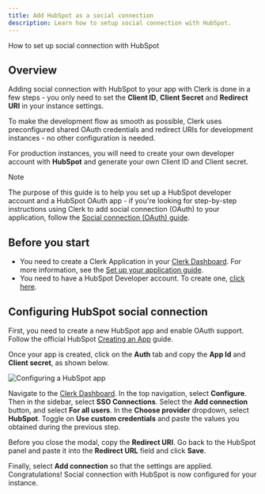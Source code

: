 ```yaml
---
title: Add HubSpot as a social connection
description: Learn how to setup social connection with HubSpot.
---
```


How to set up social connection with HubSpot

## Overview

Adding social connection with HubSpot to your app with Clerk is done in a few steps - you only need to set the **Client ID**, **Client Secret** and **Redirect URI** in your instance settings.

To make the development flow as smooth as possible, Clerk uses  preconfigured shared OAuth credentials and redirect URIs for development instances - no other configuration is needed.

For production instances, you will need to create your own developer account with **HubSpot** and generate your own Client ID and Client secret.

> [!NOTE]
> The purpose of this guide is to help you set up a HubSpot developer account and a HubSpot OAuth app - if you're looking for step-by-step instructions using Clerk to add social connection (OAuth) to your  application, follow the [Social connection (OAuth) guide](/docs/authentication/social-connections/oauth).

## Before you start

- You need to create a Clerk Application in your [Clerk Dashboard](https://dashboard.clerk.com/). For more information, see the [Set up your application guide](/docs/quickstarts/setup-clerk).
- You need to have a HubSpot Developer account. To create one, [click here](https://app.hubspot.com/signup/developers/step/existing-user?_ga=2.145169076.1430980384.1628431607-741498900.1628431607).

## Configuring HubSpot social connection

First, you need to create a new HubSpot app and enable OAuth support. Follow the official HubSpot [Creating an App](https://developers.hubspot.com/docs/api/creating-an-app) guide.

Once your app is created, click on the **Auth** tab and copy the **App Id** and **Client secret**, as shown below.

![Configuring a HubSpot app](/docs/images/authentication-providers/hubspot/02d8bf249b4a6debe85e66ea53b5f88817acdba0-1489x995.png)

Navigate to the [Clerk Dashboard](https://dashboard.clerk.com/last-active?path=user-authentication/sso-connections). In the top navigation, select **Configure**. Then in the sidebar, select **SSO Connections**. Select the **Add connection** button, and select **For all users**. In the **Choose provider** dropdown, select **HubSpot**. Toggle on **Use custom credentials** and paste the values you obtained during the previous step.

Before you close the modal, copy the **Redirect URI**. Go back to the HubSpot panel and paste it into the **Redirect URL** field and click **Save**.

Finally, select **Add connection** so that the settings are applied. Congratulations! Social connection with HubSpot is now configured for your instance.
